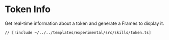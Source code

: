 # Token Info

Get real-time information about a token and generate a Frames to display it.

```tsx [src/skills/token.ts]
// [!include ~/../../templates/experimental/src/skills/token.ts]
```
